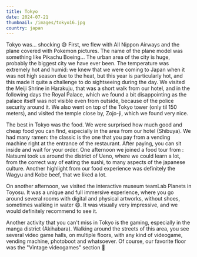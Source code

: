 ```yaml
---
title: Tokyo
date: 2024-07-21
thumbnail: /images/tokyo16.jpg
country: japan
---
```

Tokyo was... shocking 😅 First, we flew with All Nippon Airways and the plane covered with Pokemon pictures. The name of the plane model was something like Pikachu Boeing... The urban area of the city is huge, probably the biggest city we have ever been. The temperature was extremely hot and humid: we knew that we were coming to Japan when it was not high season due to the heat, but this year is particularly hot, and this made it quite a challenge to do sightseeing during the day. We visited the Meiji Shrine in Harakuju, that was a short walk from our hotel, and in the following days the Royal Palace, which we found a bit disappointing as the palace itself was not visible even from outside, because of the police security around it. We also went on top of the Tokyo tower (only til 150 meters), and visited the temple close by, Zojo-ji, which we found very nice.

<ImageComponent src="/images/tokyo1.jpg" alt="Tokyo" />
<ImageComponent src="/images/tokyo2.jpg" alt="Tokyo" />
<ImageComponent src="/images/tokyo3.jpg" alt="Tokyo" />
<ImageComponent src="/images/tokyo4.jpg" alt="Tokyo" />
<ImageComponent src="/images/tokyo12.jpg" alt="Tokyo" />
<ImageComponent src="/images/tokyo5.jpg" alt="Tokyo" />
<ImageComponent src="/images/tokyo6.jpg" alt="Tokyo" />

The best in Tokyo was the food. We were surprised how much good and cheap food you can find, especially in the area from our hotel (Shibuya). We had many ramen: the classic is the one that you pay from a vending machine right at the entrance of the restaurant. After paying, you can sit inside and wait for your order. One afternoon we joined a food tour from <LinkComponent href="https://www.secretfoodtours.com/tokyo/food-tours-tokyo/" text="Secret Food Tours" />: Natsumi took us around the district of Ueno, where we could learn a lot, from the correct way of eating the sushi, to many aspects of the japanese culture. Another highlight from our food experience was definitely the Wagyu and Kobe beef, that we liked a lot.

<ImageComponent src="/images/tokyo7.jpg" alt="Tokyo" />
<ImageComponent src="/images/tokyo9.jpg" alt="Tokyo" />
<ImageComponent src="/images/tokyo11.jpg" alt="Tokyo" />
<ImageComponent src="/images/tokyo10.jpg" alt="Tokyo" />
<ImageComponent src="/images/tokyo8.jpg" alt="Tokyo" />
<ImageComponent src="/images/tokyo19.jpg" alt="Tokyo" />

On another afternoon, we visited the interactive museum teamLab Planets in Toyosu. It was a unique and full immersive experience, where you go around several rooms with digital and physical artworks, without shoes, sometimes walking in water 😄. It was visually very impressive, and we would definitely recommend to see it.

<ImageComponent src="/images/tokyo13.jpg" alt="Tokyo" />
<ImageComponent src="/images/tokyo14.jpg" alt="Tokyo" />
<ImageComponent src="/images/tokyo15.jpg" alt="Tokyo" />

Another activity that you can't miss in Tokyo is the gaming, especially in the manga district (Akihabara). Walking around the streets of this area, you see several video game halls, on multiple floors, with any kind of videogame, vending machine, photoboot and whatsoever. Of course, our favorite floor was the "Vintage videogames" section 🤣

<ImageComponent src="/images/tokyo16.jpg" alt="Tokyo" />
<ImageComponent src="/images/tokyo17.jpg" alt="Tokyo" />
<ImageComponent src="/images/tokyo18.jpg" alt="Tokyo" />